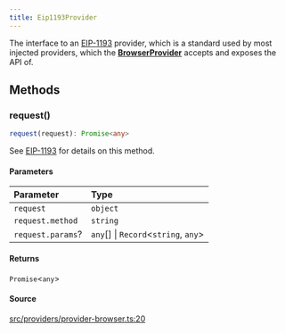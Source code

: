 ```yaml
---
title: Eip1193Provider
---
```


The interface to an [EIP-1193](https://eips.ethereum.org/EIPS/eip-1193) provider, which is a standard used by most
injected providers, which the [**BrowserProvider**](/content/classes/BrowserProvider) accepts and exposes the API of.

## Methods

### request()

```ts
request(request): Promise<any>
```

See [EIP-1193](https://eips.ethereum.org/EIPS/eip-1193) for details on this method.

#### Parameters

| Parameter | Type |
| :------ | :------ |
| `request` | `object` |
| `request.method` | `string` |
| `request.params`? | `any`[] \| `Record`\<`string`, `any`\> |

#### Returns

`Promise`\<`any`\>

#### Source

[src/providers/provider-browser.ts:20](https://github.com/dominant-strategies/quais-6.js/blob/95934f9b18ff90a0666dd9772179b612f2ad5510/src/providers/provider-browser.ts#L20)
